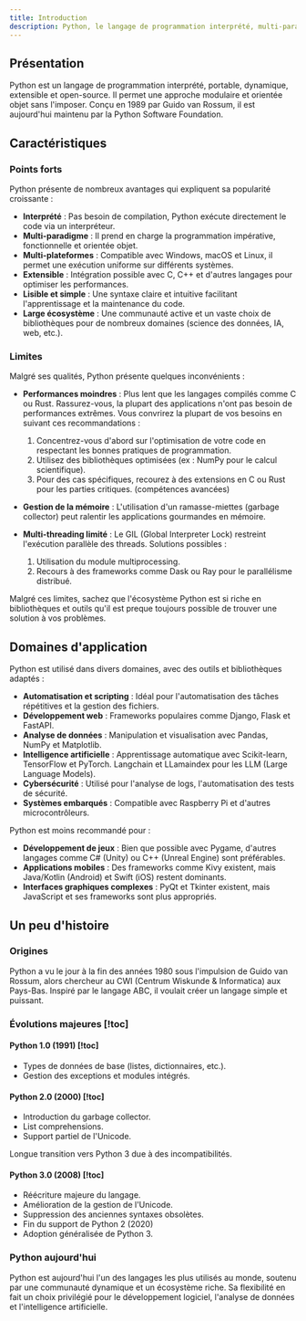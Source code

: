 ```yaml
---
title: Introduction
description: Python, le langage de programmation interprété, multi-paradigme et multi-plateformes.
---
```


## Présentation

Python est un langage de programmation interprété, portable, dynamique, extensible et open-source.
Il permet une approche modulaire et orientée objet sans l'imposer.
Conçu en 1989 par Guido van Rossum, il est aujourd'hui maintenu par la Python Software Foundation.

## Caractéristiques

### Points forts

Python présente de nombreux avantages qui expliquent sa popularité croissante :

- **Interprété** : Pas besoin de compilation, Python exécute directement le code via un interpréteur.
- **Multi-paradigme** : Il prend en charge la programmation impérative, fonctionnelle et orientée objet.
- **Multi-plateformes** : Compatible avec Windows, macOS et Linux, il permet une exécution uniforme sur différents systèmes.
- **Extensible** : Intégration possible avec C, C++ et d'autres langages pour optimiser les performances.
- **Lisible et simple** : Une syntaxe claire et intuitive facilitant l'apprentissage et la maintenance du code.
- **Large écosystème** : Une communauté active et un vaste choix de bibliothèques pour de nombreux domaines (science des données, IA, web, etc.).

### Limites

Malgré ses qualités, Python présente quelques inconvénients :

- **Performances moindres** : Plus lent que les langages compilés comme C ou Rust.
  Rassurez-vous, la plupart des applications n'ont pas besoin de performances extrêmes.
  Vous convrirez la plupart de vos besoins en suivant ces recommandations :

  1. Concentrez-vous d'abord sur l'optimisation de votre code en respectant les bonnes pratiques de programmation.
  2. Utilisez des bibliothèques optimisées (ex : NumPy pour le calcul scientifique).
  3. Pour des cas spécifiques, recourez à des extensions en C ou Rust pour les parties critiques. (compétences avancées)

- **Gestion de la mémoire** : L'utilisation d'un ramasse-miettes (garbage collector) peut ralentir les applications gourmandes en mémoire.

- **Multi-threading limité** : Le GIL (Global Interpreter Lock) restreint l'exécution parallèle des threads.
  Solutions possibles :
  1. Utilisation du module multiprocessing.
  2. Recours à des frameworks comme Dask ou Ray pour le parallélisme distribué.

Malgré ces limites, sachez que l'écosystème Python est si riche en bibliothèques et outils qu'il est preque toujours possible de trouver une solution à vos problèmes.

## Domaines d'application

Python est utilisé dans divers domaines, avec des outils et bibliothèques adaptés :

- **Automatisation et scripting** : Idéal pour l'automatisation des tâches répétitives et la gestion des fichiers.
- **Développement web** : Frameworks populaires comme Django, Flask et FastAPI.
- **Analyse de données** : Manipulation et visualisation avec Pandas, NumPy et Matplotlib.
- **Intelligence artificielle** : Apprentissage automatique avec Scikit-learn, TensorFlow et PyTorch.
  Langchain et LLamaindex pour les LLM (Large Language Models).
- **Cybersécurité** : Utilisé pour l'analyse de logs, l'automatisation des tests de sécurité.
- **Systèmes embarqués** : Compatible avec Raspberry Pi et d'autres microcontrôleurs.

Python est moins recommandé pour :

- **Développement de jeux** : Bien que possible avec Pygame, d'autres langages comme C# (Unity) ou C++ (Unreal Engine) sont préférables.
- **Applications mobiles** : Des frameworks comme Kivy existent, mais Java/Kotlin (Android) et Swift (iOS) restent dominants.
- **Interfaces graphiques complexes** : PyQt et Tkinter existent, mais JavaScript et ses frameworks sont plus appropriés.

## Un peu d'histoire

### Origines

Python a vu le jour à la fin des années 1980 sous l'impulsion de Guido van Rossum, alors chercheur au CWI (Centrum Wiskunde & Informatica) aux Pays-Bas. Inspiré par le langage ABC, il voulait créer un langage simple et puissant.

### Évolutions majeures [!toc]

#### Python 1.0 (1991) [!toc]

- Types de données de base (listes, dictionnaires, etc.).
- Gestion des exceptions et modules intégrés.

#### Python 2.0 (2000) [!toc]

- Introduction du garbage collector.
- List comprehensions.
- Support partiel de l'Unicode.

Longue transition vers Python 3 due à des incompatibilités.

#### Python 3.0 (2008) [!toc]

- Réécriture majeure du langage.
- Amélioration de la gestion de l'Unicode.
- Suppression des anciennes syntaxes obsolètes.
- Fin du support de Python 2 (2020)
- Adoption généralisée de Python 3.

### Python aujourd'hui

Python est aujourd'hui l'un des langages les plus utilisés au monde, soutenu par une communauté dynamique et un écosystème riche. Sa flexibilité en fait un choix privilégié pour le développement logiciel, l'analyse de données et l'intelligence artificielle.
